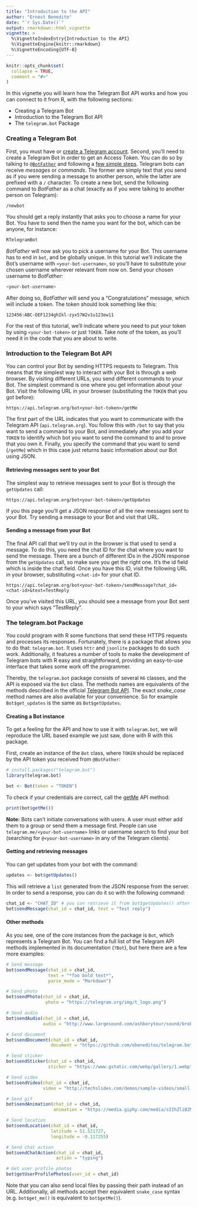 ```yaml
---
title: "Introduction to the API"
author: "Ernest Benedito"
date: "`r Sys.Date()`"
output: rmarkdown::html_vignette
vignette: >
  %\VignetteIndexEntry{Introduction to the API}
  %\VignetteEngine{knitr::rmarkdown}
  %\VignetteEncoding{UTF-8}
---
```


```r
knitr::opts_chunk$set(
  collapse = TRUE,
  comment = "#>"
)
```

In this vignette you will learn how the Telegram Bot API works and how you can connect to it from R, with the following sections:

- Creating a Telegram Bot
- Introduction to the Telegram Bot API
- The `telegram.bot` Package

### Creating a Telegram Bot

First, you must have or [create a Telegram account](https://web.telegram.org). Second, you'll need to create a Telegram Bot in order to get an Access Token. You can do so by talking to [`@BotFather`](https://telegram.me/botfather) and following a [few simple steps](https://core.telegram.org/bots#6-botfather). Telegram bots can receive *messages* or *commands*. The former are simply text that you send as if you were sending a message to another person, while the latter are prefixed with a `/` character. To create a new bot, send the following command to *BotFather* as a chat (exactly as if you were talking to another person on Telegram):

```bash
/newbot
```

You should get a reply instantly that asks you to choose a name for your Bot. You have to send then the name you want for the bot, which can be anyone, for instance:

```bash
RTelegramBot
```

*BotFather* will now ask you to pick a username for your Bot. This username has to end in `bot`, and be globally unique. In this tutorial we'll indicate the Bot's username with `<your-bot-username>`, so you'll have to substitute your chosen username wherever relevant from now on. Send your chosen username to *BotFather*:

```bash
<your-bot-username>
```
    
After doing so, *BotFather* will send you a "Congratulations" message, which will include a token. The token should look something like this:

`123456:ABC-DEF1234ghIkl-zyx57W2v1u123ew11`

For the rest of this tutorial, we'll indicate where you need to put your token by using `<your-bot-token>` or just `TOKEN`. Take note of the token, as you'll need it in the code that you are about to write.

### Introduction to the Telegram Bot API

You can control your Bot by sending HTTPS requests to Telegram. This means that the simplest way to interact with your Bot is through a web browser. By visiting different URLs, you send different commands to your Bot. The simplest command is one where you get information about your Bot. Visit the following URL in your browser (substituting the `TOKEN` that you got before):

`https://api.telegram.org/bot<your-bot-token>/getMe`

The first part of the URL indicates that you want to communicate with the Telegram API (`api.telegram.org`). You follow this with `/bot` to say that you want to send a command to your Bot, and immediately after you add your `TOKEN` to identify which bot you want to send the command to and to prove that you own it. Finally, you specify the command that you want to send (`/getMe`) which in this case just returns basic information about our Bot using JSON.

#### Retrieving messages sent to your Bot

The simplest way to retrieve messages sent to your Bot is through the `getUpdates` call:

`https://api.telegram.org/bot<your-bot-token>/getUpdates`

If you this page you'll get a JSON response of all the new messages sent to your Bot. Try sending a message to your Bot and visit that URL.

#### Sending a message from your Bot

The final API call that we'll try out in the browser is that used to send a message. To do this, you need the chat ID for the chat where you want to send the message. There are a bunch of different IDs in the JSON response from the `getUpdates` call, so make sure you get the right one. It's the id field which is inside the chat field. Once you have this ID, visit the following URL in your browser, substituting `<chat-id>` for your chat ID.

`https://api.telegram.org/bot<your-bot-token>/sendMessage?chat_id=<chat-id>&text=TestReply`

Once you've visited this URL, you should see a message from your Bot sent to your which says "TestReply".

### The telegram.bot Package

You could program with R some functions that send these HTTPS requests and processes its responses. Fortunately, there is a package that allows you to do that: `telegram.bot`. It uses `httr` and `jsonlite` packages to do such work. Additionally, it features a number of tools to make the development of Telegram bots with R easy and straightforward, providing an easy-to-use interface that takes some work off the programmer.

Thereby, the `telegram.bot` package consists of several `R6` classes, and the API is exposed via the `Bot` class. The methods names are equivalents of the methods described in the official [Telegram Bot API](https://core.telegram.org/bots/api). The exact *snake_case* method names are also available for your convenience. So for example `Bot$get_updates` is the same as `Bot$getUpdates`.

#### Creating a Bot instance

To get a feeling for the API and how to use it with `telegram.bot`, we will reproduce the URL based example we just saw, done with R with this package.

First, create an instance of the `Bot` class, where `TOKEN` should be replaced by the API token you received from `@BotFather`:

```r
# install.packages("telegram.bot")
library(telegram.bot)

bot <- Bot(token = "TOKEN")
```

To check if your credentials are correct, call the [getMe](https://core.telegram.org/bots/api#getme) API method:

```r
print(bot$getMe())
```

**Note:** Bots can't initiate conversations with users. A user must either add them to a group or send them a message first. People can use `telegram.me/<your-bot-username>` links or username search to find your bot (searching for `@<your-bot-username>` in any of the Telegram clients).

#### Getting and retrieving messages

You can get updates from your bot with the command:

```r
updates <- bot$getUpdates()
```

This will retrieve a `list` generated from the JSON response from the server. In order to send a response, you can do it so with the following command:

```r
chat_id <- "CHAT_ID" # you can retrieve it from bot$getUpdates() after sending a message to the bot
bot$sendMessage(chat_id = chat_id, text = "Test reply")
```

#### Other methods

As you see, one of the core instances from the package is `Bot`, which represents a Telegram Bot. You can find a full list of the Telegram API methods implemented in its documentation (`?Bot`), but here there are a few more examples:

```r
# Send message
bot$sendMessage(chat_id = chat_id,
                text = "*foo bold text*",
                parse_mode = "Markdown")

# Send photo
bot$sendPhoto(chat_id = chat_id,
               photo = "https://telegram.org/img/t_logo.png")

# Send audio
bot$sendAudio(chat_id = chat_id,
              audio = "http://www.largesound.com/ashborytour/sound/brobob.mp3")

# Send document
bot$sendDocument(chat_id = chat_id,
                 document = "https://github.com/ebeneditos/telegram.bot/raw/gh-pages/docs/telegram.bot.pdf")

# Send sticker
bot$sendSticker(chat_id = chat_id,
                sticker = "https://www.gstatic.com/webp/gallery/1.webp")

# Send video
bot$sendVideo(chat_id = chat_id,
              video = "http://techslides.com/demos/sample-videos/small.mp4")

# Send gif
bot$sendAnimation(chat_id = chat_id,
                  animation = "https://media.giphy.com/media/sIIhZliB2McAo/giphy.gif")

# Send location
bot$sendLocation(chat_id = chat_id,
                 latitude = 51.521727,
                 longitude = -0.117255)

# Send chat action
bot$sendChatAction(chat_id = chat_id,
                   action = "typing")

# Get user profile photos
bot$getUserProfilePhotos(user_id = chat_id)
```

Note that you can also send local files by passing their path instead of an URL. Additionally, all methods accept their equivalent `snake_case` syntax (e.g. `bot$get_me()` is equivalent to `bot$getMe()`).
